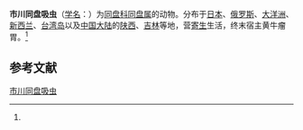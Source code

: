{{Speciesbox
| name = 市川同盘吸虫
| status = 
| status_system = 
| image = 
| genus = Paramphistomum
| species = ichikawai
| authority = (Fukui, 1922)<ref name='id9967'>{{cite web| url =http://www.bioinfo.cn/db05/BjdwSpecies.php?action=view&id=9967| title =市川同盘吸虫| work =《中国动物物种编目数据库》| publisher =中国科学院微生物研究所| author =中国科学院动物研究所| accessdate =2009-04-16| deadurl =yes| archiveurl =https://web.archive.org/web/20160305015130/http://www.bioinfo.cn/db05/BjdwSpecies.php?action=view&id=9967| archivedate =2016-03-05}}</ref>
}}

'''市川同盘吸虫'''（[[学名|学名]]：{{lang|la|''Paramphistomum ichikawai''}}）为[[同盘科|同盘科]][[同盘属|同盘属]]的动物。分布于[[日本|日本]]、[[俄罗斯|俄罗斯]]、[[大洋洲|大洋洲]]、[[新西兰|新西兰]]、[[台湾岛|台湾岛]]以及[[中国大陆|中国大陆]]的[[陕西|陕西]]、[[吉林|吉林]]等地，营[[寄生|寄生]]生活，终末宿主黄牛瘤胃。<ref name='id9967'/>

== 参考文献 ==
{{reflist}}

{{Wikispecies|Paramphistomum ichikawai}}
{{Taxonbar|from=Q11059466}}

[[Category:同盘属|市川同盘吸虫]]


{{吸虫小作品}}